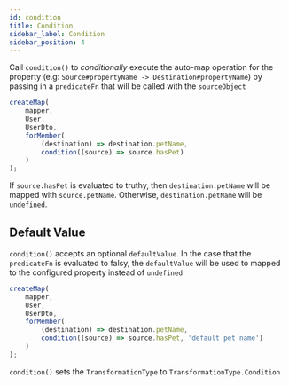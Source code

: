 ```yaml
---
id: condition
title: Condition
sidebar_label: Condition
sidebar_position: 4
---
```


Call `condition()` to _conditionally_ execute the auto-map operation for the property (e.g: `Source#propertyName -> Destination#propertyName`) by passing in a `predicateFn` that will be called with the `sourceObject`

```ts
createMap(
    mapper,
    User,
    UserDto,
    forMember(
        (destination) => destination.petName,
        condition((source) => source.hasPet)
    )
);
```

If `source.hasPet` is evaluated to truthy, then `destination.petName` will be mapped with `source.petName`. Otherwise, `destination.petName` will be `undefined`.

## Default Value

`condition()` accepts an optional `defaultValue`. In the case that the `predicateFn` is evaluated to falsy, the `defaultValue` will be used to mapped to the configured property instead of `undefined`

```ts
createMap(
    mapper,
    User,
    UserDto,
    forMember(
        (destination) => destination.petName,
        condition((source) => source.hasPet, 'default pet name')
    )
);
```

`condition()` sets the `TransformationType` to `TransformationType.Condition`
